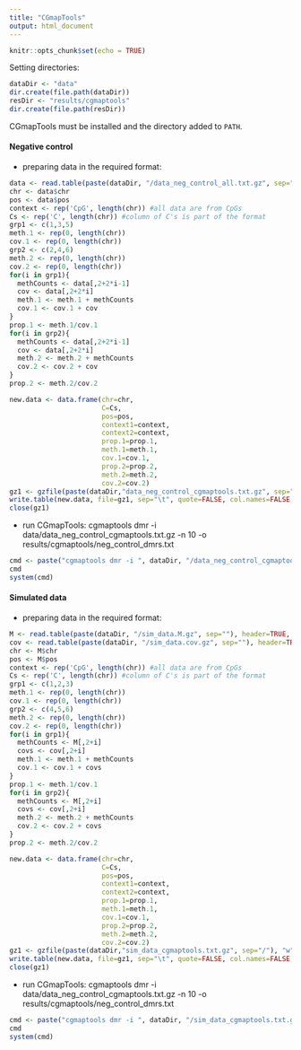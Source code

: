 ```yaml
---
title: "CGmapTools"
output: html_document
---
```


```r
knitr::opts_chunk$set(echo = TRUE)
```

Setting directories:
```r
dataDir <- "data"
dir.create(file.path(dataDir))
resDir <- "results/cgmaptools"
dir.create(file.path(resDir))
```
CGmapTools must be installed and the directory added to `PATH`.

#### Negative control
- preparing data in the required format:
```r
data <- read.table(paste(dataDir, "/data_neg_control_all.txt.gz", sep=""), header=TRUE, sep="\t", stringsAsFactors = F)
chr <- data$chr
pos <- data$pos
context <- rep('CpG', length(chr)) #all data are from CpGs
Cs <- rep('C', length(chr)) #column of C's is part of the format
grp1 <- c(1,3,5)
meth.1 <- rep(0, length(chr))
cov.1 <- rep(0, length(chr))
grp2 <- c(2,4,6)
meth.2 <- rep(0, length(chr))
cov.2 <- rep(0, length(chr))
for(i in grp1){
  methCounts <- data[,2+2*i-1]
  cov <- data[,2+2*i]
  meth.1 <- meth.1 + methCounts
  cov.1 <- cov.1 + cov
}
prop.1 <- meth.1/cov.1
for(i in grp2){
  methCounts <- data[,2+2*i-1]
  cov <- data[,2+2*i]
  meth.2 <- meth.2 + methCounts
  cov.2 <- cov.2 + cov
}
prop.2 <- meth.2/cov.2

new.data <- data.frame(chr=chr,
                       C=Cs,
                       pos=pos,
                       context1=context,
                       context2=context,
                       prop.1=prop.1,
                       meth.1=meth.1,
                       cov.1=cov.1,
                       prop.2=prop.2,
                       meth.2=meth.2,
                       cov.2=cov.2)
gz1 <- gzfile(paste(dataDir,"data_neg_control_cgmaptools.txt.gz", sep="/"), "w")
write.table(new.data, file=gz1, sep="\t", quote=FALSE, col.names=FALSE, row.names=FALSE)
close(gz1)
```

- run CGmapTools:
cgmaptools dmr -i data/data_neg_control_cgmaptools.txt.gz -n 10 -o results/cgmaptools/neg_control_dmrs.txt
```r
cmd <- paste("cgmaptools dmr -i ", dataDir, "/data_neg_control_cgmaptools.txt.gz -n 10 -o ", resDir, "/neg_control_cgmaptools_dmrs.txt",sep="")
cmd
system(cmd)
```

#### Simulated data
- preparing data in the required format:
```r
M <- read.table(paste(dataDir, "/sim_data.M.gz", sep=""), header=TRUE, sep="\t", stringsAsFactors = F)
cov <- read.table(paste(dataDir, "/sim_data.cov.gz", sep=""), header=TRUE, sep="\t", stringsAsFactors = F)
chr <- M$chr
pos <- M$pos
context <- rep('CpG', length(chr)) #all data are from CpGs
Cs <- rep('C', length(chr)) #column of C's is part of the format
grp1 <- c(1,2,3)
meth.1 <- rep(0, length(chr))
cov.1 <- rep(0, length(chr))
grp2 <- c(4,5,6)
meth.2 <- rep(0, length(chr))
cov.2 <- rep(0, length(chr))
for(i in grp1){
  methCounts <- M[,2+i]
  covs <- cov[,2+i]
  meth.1 <- meth.1 + methCounts
  cov.1 <- cov.1 + covs
}
prop.1 <- meth.1/cov.1
for(i in grp2){
  methCounts <- M[,2+i]
  covs <- cov[,2+i]
  meth.2 <- meth.2 + methCounts
  cov.2 <- cov.2 + covs
}
prop.2 <- meth.2/cov.2

new.data <- data.frame(chr=chr,
                       C=Cs,
                       pos=pos,
                       context1=context,
                       context2=context,
                       prop.1=prop.1,
                       meth.1=meth.1,
                       cov.1=cov.1,
                       prop.2=prop.2,
                       meth.2=meth.2,
                       cov.2=cov.2)
gz1 <- gzfile(paste(dataDir,"sim_data_cgmaptools.txt.gz", sep="/"), "w")
write.table(new.data, file=gz1, sep="\t", quote=FALSE, col.names=FALSE, row.names=FALSE)
close(gz1)
```

- run CGmapTools:
cgmaptools dmr -i data/data_neg_control_cgmaptools.txt.gz -n 10 -o results/cgmaptools/neg_control_dmrs.txt
```r
cmd <- paste("cgmaptools dmr -i ", dataDir, "/sim_data_cgmaptools.txt.gz -n 10 -o ", resDir, "/sim_data_cgmaptools_dmrs.txt",sep="")
cmd
system(cmd)
```